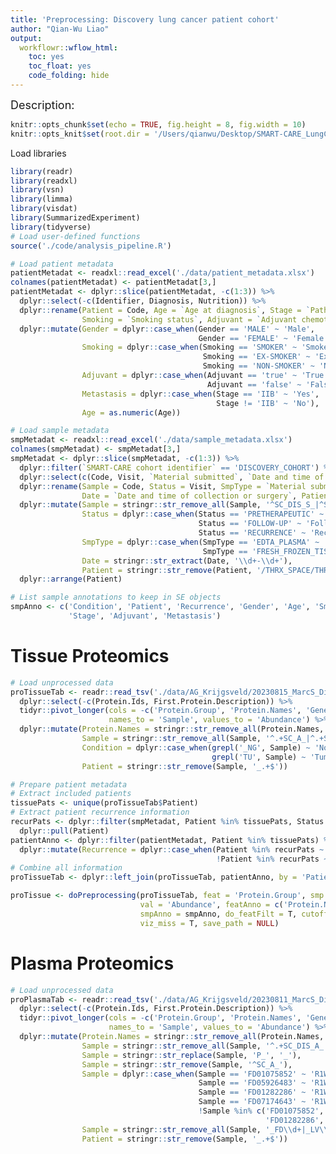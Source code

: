 ```yaml
---
title: 'Preprocessing: Discovery lung cancer patient cohort'
author: "Qian-Wu Liao"
output:
  workflowr::wflow_html:
    toc: yes
    toc_float: yes
    code_folding: hide
---
```


<font size='4'> Description: </font>

```r
knitr::opts_chunk$set(echo = TRUE, fig.height = 8, fig.width = 10)
knitr::opts_knit$set(root.dir = '/Users/qianwu/Desktop/SMART-CARE_LungCancer_Discovery')
```

Load libraries
```r
library(readr)
library(readxl)
library(vsn)
library(limma)
library(visdat)
library(SummarizedExperiment)
library(tidyverse)
# Load user-defined functions
source('./code/analysis_pipeline.R')
```

```r
# Load patient metadata
patientMetadat <- readxl::read_excel('./data/patient_metadata.xlsx')
colnames(patientMetadat) <- patientMetadat[3,]
patientMetadat <- dplyr::slice(patientMetadat, -c(1:3)) %>%
  dplyr::select(-c(Identifier, Diagnosis, Nutrition)) %>%
  dplyr::rename(Patient = Code, Age = `Age at diagnosis`, Stage = `Pathological stage`,
                Smoking = `Smoking status`, Adjuvant = `Adjuvant chemotherapy`) %>%
  dplyr::mutate(Gender = dplyr::case_when(Gender == 'MALE' ~ 'Male',
                                          Gender == 'FEMALE' ~ 'Female'),
                Smoking = dplyr::case_when(Smoking == 'SMOKER' ~ 'Smoker',
                                           Smoking == 'EX-SMOKER' ~ 'Ex-smoker',
                                           Smoking == 'NON-SMOKER' ~ 'Non-smoker'),
                Adjuvant = dplyr::case_when(Adjuvant == 'true' ~ 'True',
                                            Adjuvant == 'false' ~ 'False'),
                Metastasis = dplyr::case_when(Stage == 'IIB' ~ 'Yes',
                                              Stage != 'IIB' ~ 'No'),
                Age = as.numeric(Age))

# Load sample metadata
smpMetadat <- readxl::read_excel('./data/sample_metadata.xlsx')
colnames(smpMetadat) <- smpMetadat[3,]
smpMetadat <- dplyr::slice(smpMetadat, -c(1:3)) %>%
  dplyr::filter(`SMART-CARE cohort identifier` == 'DISCOVERY_COHORT') %>%
  dplyr::select(c(Code, Visit, `Material submitted`, `Date and time of collection or surgery`, Parents)) %>%
  dplyr::rename(Sample = Code, Status = Visit, SmpType = `Material submitted`,
                Date = `Date and time of collection or surgery`, Patient = Parents) %>%
  dplyr::mutate(Sample = stringr::str_remove_all(Sample, '^SC_DIS_S_|^SC_S_|_P'),
                Status = dplyr::case_when(Status == 'PRETHERAPEUTIC' ~ 'Baseline',
                                          Status == 'FOLLOW-UP' ~ 'Follow-up',
                                          Status == 'RECURRENCE' ~ 'Recurrence'),
                SmpType = dplyr::case_when(SmpType == 'EDTA_PLASMA' ~ 'Plasma',
                                           SmpType == 'FRESH_FROZEN_TISSUE' ~ 'Tissue'),
                Date = stringr::str_extract(Date, '\\d+-\\d+'),
                Patient = stringr::str_remove(Patient, '/THRX_SPACE/THRX_DB/')) %>%
  dplyr::arrange(Patient)

# List sample annotations to keep in SE objects
smpAnno <- c('Condition', 'Patient', 'Recurrence', 'Gender', 'Age', 'Smoking',
             'Stage', 'Adjuvant', 'Metastasis')
```

# Tissue Proteomics

```r
# Load unprocessed data
proTissueTab <- readr::read_tsv('./data/AG_Krijgsveld/20230815_MarcS_Discovery_Tissue.pg_matrix.tsv') %>%
  dplyr::select(-c(Protein.Ids, First.Protein.Description)) %>%
  tidyr::pivot_longer(cols = -c('Protein.Group', 'Protein.Names', 'Genes'),
                      names_to = 'Sample', values_to = 'Abundance') %>%
  dplyr::mutate(Protein.Names = stringr::str_remove_all(Protein.Names, '_HUMAN'),
                Sample = stringr::str_remove_all(Sample, '^.+SC_A_|^.+SC_DIS_A_|4\\.raw$'),
                Condition = dplyr::case_when(grepl('_NG', Sample) ~ 'Normal',
                                             grepl('TU', Sample) ~ 'Tumor'),
                Patient = stringr::str_remove(Sample, '_.+$'))

# Prepare patient metadata
# Extract included patients
tissuePats <- unique(proTissueTab$Patient)
# Extract patient recurrence information
recurPats <- dplyr::filter(smpMetadat, Patient %in% tissuePats, Status == 'Recurrence') %>%
  dplyr::pull(Patient)
patientAnno <- dplyr::filter(patientMetadat, Patient %in% tissuePats) %>%
  dplyr::mutate(Recurrence = dplyr::case_when(Patient %in% recurPats ~ 'Yes',
                                              !Patient %in% recurPats ~ 'No'))
# Combine all information
proTissueTab <- dplyr::left_join(proTissueTab, patientAnno, by = 'Patient')

proTissue <- doPreprocessing(proTissueTab, feat = 'Protein.Group', smp = 'Sample',
                             val = 'Abundance', featAnno = c('Protein.Names', 'Genes'),
                             smpAnno = smpAnno, do_featFilt = T, cutoff = 0.67,
                             viz_miss = T, save_path = NULL)
```




# Plasma Proteomics

```r
# Load unprocessed data
proPlasmaTab <- readr::read_tsv('./data/AG_Krijgsveld/20230811_MarcS_Discovery_Plasma.pg_matrix.tsv') %>%
  dplyr::select(-c(Protein.Ids, First.Protein.Description)) %>%
  tidyr::pivot_longer(cols = -c('Protein.Group', 'Protein.Names', 'Genes'),
                      names_to = 'Sample', values_to = 'Abundance') %>%
  dplyr::mutate(Protein.Names = stringr::str_remove_all(Protein.Names, '_HUMAN'),
                Sample = stringr::str_remove_all(Sample, '^.+SC_DIS_A_|_4\\.raw$|\\.raw$|^.+KA_|_P'),
                Sample = stringr::str_replace(Sample, 'P_', '_'),
                Sample = stringr::str_remove(Sample, '^SC_A_'),
                Sample = dplyr::case_when(Sample == 'FD01075852' ~ 'R1WTOP_V1',
                                          Sample == 'FD05926483' ~ 'R1WTOP_V2',
                                          Sample == 'FD01282286' ~ 'R1WTOP_V3',
                                          Sample == 'FD07174643' ~ 'R1WTOP_V4',
                                          !Sample %in% c('FD01075852', 'FD05926483',
                                                         'FD01282286', 'FD07174643') ~ Sample),
                Sample = stringr::str_remove_all(Sample, '_FD\\d+|_LV\\d+'),
                Patient = stringr::str_remove(Sample, '_.+$'))
```


